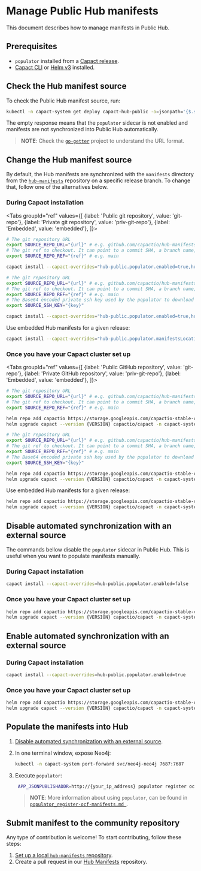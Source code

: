 # Manage Public Hub manifests

This document describes how to manage manifests in Public Hub.

## Prerequisites

- `populator` installed from a [Capact release](https://github.com/capactio/capact/releases).
- [Capact CLI](../cli/getting-started.mdx#install) or [Helm v3](https://helm.sh/docs/intro/install/) installed.

## Check the Hub manifest source

To check the Public Hub manifest source, run:

```bash
kubectl -n capact-system get deploy capact-hub-public -o=jsonpath='{$.spec.template.spec.containers[?(@.name=="hub-public-populator")].env[?(@.name=="MANIFESTS_PATH")].value}'
```

The empty response means that the `populator` sidecar is not enabled and manifests are not synchronized into Public Hub automatically.

> **NOTE**: Check the [`go-getter`](https://github.com/hashicorp/go-getter#url-format) project to understand the URL format.

## Change the Hub manifest source

By default, the Hub manifests are synchronized with the `manifests` directory from the [`hub-manifests`](https://github.com/capactio/hub-manifests) repository on a specific release branch. To change that, follow one of the alternatives below.

### During Capact installation


<Tabs
	groupId="ref"
	values={[
		{label: 'Public git repository', value: 'git-repo'},
		{label: 'Private git repository', value: 'priv-git-repo'},
		{label: 'Embedded', value: 'embedded'},
	]}>
<TabItem value="git-repo">

```bash
# The git repository URL
export SOURCE_REPO_URL="{url}" # e.g. github.com/capactio/hub-manifests
# The git ref to checkout. It can point to a commit SHA, a branch name, or a tag.
export SOURCE_REPO_REF="{ref}" # e.g. main

capact install --capact-overrides="hub-public.populator.enabled=true,hub-public.populator.manifestsLocation.repository=${SOURCE_REPO_URL},hub-public.populator.manifestsLocation.branch=${SOURCE_REPO_REF}"
```

</TabItem>
<TabItem value="priv-git-repo">

```bash
# The git repository URL
export SOURCE_REPO_URL="{url}" # e.g. github.com/capactio/hub-manifests
# The git ref to checkout. It can point to a commit SHA, a branch name, or a tag.
export SOURCE_REPO_REF="{ref}" # e.g. main
# The Base64 encoded private ssh key used by the populator to download manifests. It needs the read-only access.
export SOURCE_SSH_KEY="{key}"

capact install --capact-overrides="hub-public.populator.enabled=true,hub-public.populator.manifestsLocation.repository=${SOURCE_REPO_URL},hub-public.populator.manifestsLocation.branch=${SOURCE_REPO_REF},hub-public.populator.manifestsLocation.sshKey=${SOURCE_SSH_KEY}"
```

</TabItem>
<TabItem value="embedded">

Use embedded Hub manifests for a given release:

```bash
capact install --capact-overrides="hub-public.populator.manifestsLocation.local=true"
```

</TabItem>
</Tabs>


### Once you have your Capact cluster set up

<Tabs
	groupId="ref"
	values={[
		{label: 'Public GitHub repository', value: 'git-repo'},
		{label: 'Private GitHub repository', value: 'priv-git-repo'},
		{label: 'Embedded', value: 'embedded'},
	]}>
<TabItem value="git-repo">

```bash
# The git repository URL
export SOURCE_REPO_URL="{url}" # e.g. github.com/capactio/hub-manifests
# The git ref to checkout. It can point to a commit SHA, a branch name, or a tag.
export SOURCE_REPO_REF="{ref}" # e.g. main

helm repo add capactio https://storage.googleapis.com/capactio-stable-charts
helm upgrade capact --version {VERSION} capactio/capact -n capact-system --reuse-values --set hub-public.populator.enabled=true --set hub-public.populator.manifestsLocation.repository=${SOURCE_REPO_URL} --set hub-public.populator.manifestsLocation.branch=${SOURCE_REPO_REF}
```

</TabItem>
<TabItem value="priv-git-repo">

```bash
# The git repository URL
export SOURCE_REPO_URL="{url}" # e.g. github.com/capactio/hub-manifests
# The git ref to checkout. It can point to a commit SHA, a branch name, or a tag.
export SOURCE_REPO_REF="{ref}" # e.g. main
# The Base64 encoded private ssh key used by the populator to download manifests. It needs the read-only access.
export SOURCE_SSH_KEY="{key}"

helm repo add capactio https://storage.googleapis.com/capactio-stable-charts
helm upgrade capact --version {VERSION} capactio/capact -n capact-system --reuse-values --set hub-public.populator.enabled=true --set hub-public.populator.manifestsLocation.repository=${SOURCE_REPO_URL} --set hub-public.populator.manifestsLocation.branch=${SOURCE_REPO_REF} --set hub-public.populator.manifestsLocation.sshKey=${SOURCE_SSH_KEY}
```

</TabItem>
<TabItem value="embedded">

Use embedded Hub manifests for a given release:

```bash
helm repo add capactio https://storage.googleapis.com/capactio-stable-charts
helm upgrade capact --version {VERSION} capactio/capact -n capact-system --reuse-values --set hub-public.populator.manifestsLocation.local=true
```

</TabItem>
</Tabs>

## Disable automated synchronization with an external source

The commands bellow disable the `populator` sidecar in Public Hub. This is useful when you want to populate manifests manually.

### During Capact installation

```bash
capact install --capact-overrides=hub-public.populator.enabled=false
```

### Once you have your Capact cluster set up

```bash
helm repo add capactio https://storage.googleapis.com/capactio-stable-charts
helm upgrade capact --version {VERSION} capactio/capact -n capact-system --reuse-values --set hub-public.populator.enabled=false
```

## Enable automated synchronization with an external source

### During Capact installation

```bash
capact install --capact-overrides=hub-public.populator.enabled=true
```

### Once you have your Capact cluster set up

```bash
helm repo add capactio https://storage.googleapis.com/capactio-stable-charts
helm upgrade capact --version {VERSION} capactio/capact -n capact-system --reuse-values --set hub-public.populator.enabled=true
```

## Populate the manifests into Hub

1. [Disable automated synchronization with an external source](#disable-automated-synchronization-with-an-external-source).
2. In one terminal window, expose Neo4j:

    ```bash
    kubectl -n capact-system port-forward svc/neo4j-neo4j 7687:7687
    ```

3. Execute `populator`:

   ```bash
    APP_JSONPUBLISHADDR=http://{your_ip_address} populator register ocf-manifests {PATH_TO_DIR_WITH_MANIFESTS}
   ```

   >**NOTE**: More information about using `populator`, can be found in [`populator_register-ocf-manifests.md
   `](https://github.com/capactio/capact/blob/main/cmd/populator/docs/populator_register-ocf-manifests.md).

## Submit manifest to the community repository

Any type of contribution is welcome! To start contributing, follow these steps:

1. [Set up a local `hub-manifests` repository](/community/development/git-workflow).
2. Create a pull request in our [Hub Manifests](https://github.com/capactio/hub-manifests) repository.
